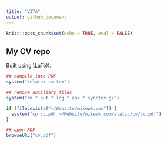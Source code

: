 ```yaml
---
title: "VITA"
output: github_document
---
```


```r
knitr::opts_chunk$set(echo = TRUE, eval = FALSE)
```

## My CV repo

Built using \\LaTeX.

```r
## compile into PDF
system("xelatex cv.tex")

## remove auxiliary files
system("rm *.out *.log *.aux *.synctex.gz")

if (file.exists("~/Website/mikewk.com")) {
  system("cp cv.pdf ~/Website/mikewk.com/static/cv/cv.pdf")
}

## open PDF
browseURL("cv.pdf")
```
